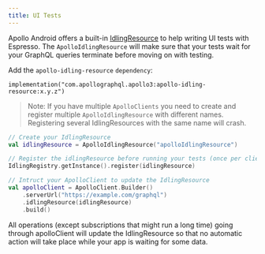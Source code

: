 ```yaml
---
title: UI Tests
---
```



Apollo Android offers a built-in [IdlingResource](https://developer.android.com/reference/androidx/test/espresso/IdlingResource) to help writing UI tests with Espresso. The `ApolloIdlingResource` will make sure that your tests wait for your GraphQL queries terminate before moving on with testing.

Add the `apollo-idling-resource` `dependency`:

```kotlin:title=build.gradle[.kts]
implementation("com.apollographql.apollo3:apollo-idling-resource:x.y.z")
```

> Note: If you have multiple `ApolloClients` you need to create and register multiple `ApolloIdlingResource` with different names. Registering several IdlingResources with the same name will crash.

```kotlin
// Create your IdlingResource
val idlingResource = ApolloIdlingResource("apolloIdlingResource")

// Register the idlingResource before running your tests (once per client).
IdlingRegistry.getInstance().register(idlingResource)

// Intruct your ApolloClient to update the IdlingResource
val apolloClient = ApolloClient.Builder()
    .serverUrl("https://example.com/graphql")
    .idlingResource(idlingResource)
    .build()
```

All operations (except subscriptions that might run a long time) going through apolloClient will update the IdlingResource so that no automatic action will take place while your app is waiting for some data.

